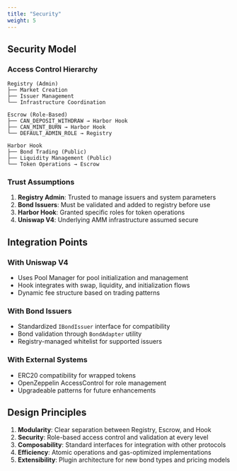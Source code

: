 ```yaml
---
title: "Security"
weight: 5
---
```


## Security Model

### Access Control Hierarchy

```
Registry (Admin)
├── Market Creation
├── Issuer Management
└── Infrastructure Coordination

Escrow (Role-Based)
├── CAN_DEPOSIT_WITHDRAW → Harbor Hook
├── CAN_MINT_BURN → Harbor Hook
└── DEFAULT_ADMIN_ROLE → Registry

Harbor Hook
├── Bond Trading (Public)
├── Liquidity Management (Public)
└── Token Operations → Escrow
```

### Trust Assumptions

1. **Registry Admin**: Trusted to manage issuers and system parameters
2. **Bond Issuers**: Must be validated and added to registry before use
3. **Harbor Hook**: Granted specific roles for token operations
4. **Uniswap V4**: Underlying AMM infrastructure assumed secure

## Integration Points

### With Uniswap V4

- Uses Pool Manager for pool initialization and management
- Hook integrates with swap, liquidity, and initialization flows
- Dynamic fee structure based on trading patterns

### With Bond Issuers

- Standardized `IBondIssuer` interface for compatibility
- Bond validation through `BondAdapter` utility
- Registry-managed whitelist for supported issuers

### With External Systems

- ERC20 compatibility for wrapped tokens
- OpenZeppelin AccessControl for role management
- Upgradeable patterns for future enhancements

## Design Principles

1. **Modularity**: Clear separation between Registry, Escrow, and Hook
2. **Security**: Role-based access control and validation at every level
3. **Composability**: Standard interfaces for integration with other protocols
4. **Efficiency**: Atomic operations and gas-optimized implementations
5. **Extensibility**: Plugin architecture for new bond types and pricing models
